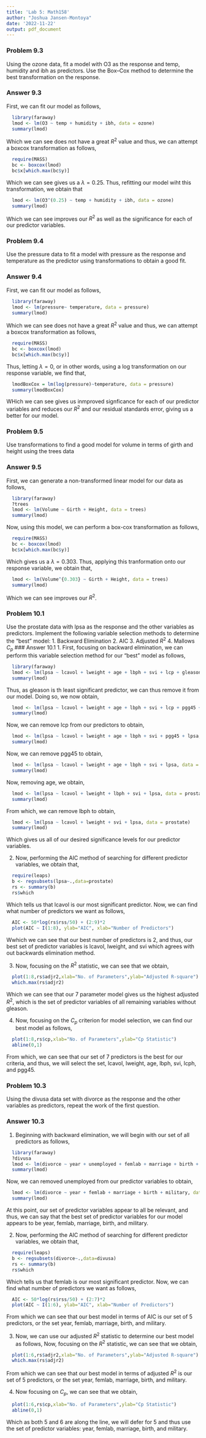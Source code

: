 ```yaml
---
title: 'Lab 5: Math158'
author: "Joshua Jansen-Montoya"
date: '2022-11-22'
output: pdf_document
---
```


### Problem 9.3
Using the ozone data, fit a model with O3 as the response and temp, humidity and ibh as predictors. Use the Box–Cox method to determine the best transformation on the response.

### Answer 9.3
First, we can fit our model as follows,
```r
  library(faraway)
  lmod <- lm(O3 ~ temp + humidity + ibh, data = ozone)
  summary(lmod)
```
Which we can see does not have a great $R^2$ value and thus, we can attempt a boxcox transformation as follows,
```r
  require(MASS)
  bc <- boxcox(lmod)
  bc$x[which.max(bc$y)]
```
Which we can see gives us a $\lambda = 0.25$. Thus, refitting our model wiht this transformation, we obtain that
```r
  lmod <- lm(O3^(0.25) ~ temp + humidity + ibh, data = ozone)
  summary(lmod)
```
Which we can see improves our $R^2$ as well as the significance for each of our predictor variables.

### Problem 9.4
Use the pressure data to fit a model with pressure as the response and temperature as the predictor using transformations to obtain a good fit.

### Answer 9.4
First, we can fit our model as follows,
```r
  library(faraway)
  lmod <- lm(pressure~ temperature, data = pressure)
  summary(lmod)
```
Which we can see does not have a great $R^2$ value and thus, we can attempt a boxcox transformation as follows,
```r
  require(MASS)
  bc <- boxcox(lmod)
  bc$x[which.max(bc$y)]
```
Thus, letting $\lambda = 0$, or in other words, using a log transformation on our response variable, we find that,
```r
  lmodBoxCox = lm(log(pressure)~temperature, data = pressure)
  summary(lmodBoxCox)
```
WHich we can see gives us inmproved signficance for each of our predictor variables and reduces our $R^2$ and our residual standards error, giving us a better for our model.


### Problem 9.5
Use transformations to find a good model for volume in terms of girth and height using the trees data

### Answer 9.5
First, we can generate a non-transformed linear model for our data as follows,
```r
  library(faraway)
  ?trees
  lmod <- lm(Volume ~ Girth + Height, data = trees)
  summary(lmod)
```
Now, using this model, we can perform a box-cox transformation as follows,
```r
  require(MASS)
  bc <- boxcox(lmod)
  bc$x[which.max(bc$y)]
```
Which gives us a $\lambda = 0.303$. 
Thus, applying this tranformation onto our response variable, we obtain that,
```r
  lmod <- lm(Volume^{0.303} ~ Girth + Height, data = trees)
  summary(lmod)
```
Which we can see improves our $R^2$.


### Problem 10.1
Use the prostate data with lpsa as the response and the other variables as predictors. Implement the following variable selection methods to determine the “best” model:
1. Backward Elimination
2. AIC
3. Adjusted $R^2$
4. Mallows $C_p$
### Answer 10.1
1. First, focusing on backward elimination, we can perform this variable selection method for our "best" model as follows,
```r
  library(faraway)
  lmod <- lm(lpsa ~ lcavol + lweight + age + lbph + svi + lcp + gleason + pgg45 + lpsa, data = prostate)
  summary(lmod)
```
Thus, as gleason is th least significant predictor, we can thus remove it from our model. Doing so, we now obtain,
```r
  lmod <- lm(lpsa ~ lcavol + lweight + age + lbph + svi + lcp + pgg45 + lpsa, data = prostate)
  summary(lmod)
```
Now, we can remove lcp from our predictors to obtain,
```r
  lmod <- lm(lpsa ~ lcavol + lweight + age + lbph + svi + pgg45 + lpsa, data = prostate)
  summary(lmod)
```
Now, we can remove pgg45 to obtain, 
```r
  lmod <- lm(lpsa ~ lcavol + lweight + age + lbph + svi + lpsa, data = prostate)
  summary(lmod)
```
Now, removing age, we obtain,
```r
  lmod <- lm(lpsa ~ lcavol + lweight + lbph + svi + lpsa, data = prostate)
  summary(lmod)
```
From which, we can remove lbph to obtain, 
```r
  lmod <- lm(lpsa ~ lcavol + lweight + svi + lpsa, data = prostate)
  summary(lmod)
```
Which gives us all of our desired significance levels for our predictor variables.

2. Now, performing the AIC method of searching for different predictor variables, we obtain that,
```r
  require(leaps)
  b <- regsubsets(lpsa~.,data=prostate)
  rs <- summary(b)
  rs$which
```
Which tells us that lcavol is our most significant predictor. Now, we can find what number of predictors we want as follows,
```r
  AIC <- 50*log(rs$rss/50) + (2:9)*2
  plot(AIC ~ I(1:8), ylab="AIC", xlab="Number of Predictors")
```
Wwhich we can see that our best number of predictors is 2, and thus, our best set of predictor variables is lcavol, lweight, and svi which agrees with out backwards elimination method.

3. Now, focusing on the $R^2$ statistic, we can see that we obtain,
```r
  plot(1:8,rs$adjr2,xlab="No. of Parameters",ylab="Adjusted R-square")
  which.max(rs$adjr2)
```
Which we can see that our 7 parameter model gives us the highest adjusted $R^2$, which is the set of predictor variables of all remaining variables without gleason.

4. Now, focusing on the $C_p$ criterion for model selection, we can find our best model as follows,
```r
  plot(1:8,rs$cp,xlab="No. of Parameters",ylab="Cp Statistic")
  abline(0,1)
```
From which, we can see that our set of 7 predictors is the best for our criteria, and thus, we will select the set, lcavol, lweight, age, lbph, svi, lcph, and pgg45.

### Problem 10.3
Using the divusa data set with divorce as the response and the other variables as predictors, repeat the work of the first question.

### Answer 10.3
1. Beginning with backward elimination, we will begin with our set of all predictors as follows,
```r
  library(faraway)
  ?divusa
  lmod <- lm(divorce ~ year + unemployed + femlab + marriage + birth + military, data = divusa)
  summary(lmod)
```
Now, we can removed unemployed from our predictor variables to obtain,
```r
  lmod <- lm(divorce ~ year + femlab + marriage + birth + military, data = divusa)
  summary(lmod)
```
At this point, our set of predictor variables appear to all be relevant, and thus, we can say that the best set of predictor variables for our model appears to be year, femlab, marriage, birth, and military.

2. Now, performing the AIC method of searching for different predictor variables, we obtain that,
```r
  require(leaps)
  b <- regsubsets(divorce~.,data=divusa)
  rs <- summary(b)
  rs$which
```
Which tells us that femlab is our most significant predictor. Now, we can find what number of predictors we want as follows,
```r
  AIC <- 50*log(rs$rss/50) + (2:7)*2
  plot(AIC ~ I(1:6), ylab="AIC", xlab="Number of Predictors")
```
From which we can see that our best model in terms of AIC is our set of 5 predictors, or the set year, femlab, marriage, birth, and military.

3. Now, we can use our adjusted $R^2$ statistic to determine our best model as follows,
Now, focusing on the $R^2$ statistic, we can see that we obtain,
```r
  plot(1:6,rs$adjr2,xlab="No. of Parameters",ylab="Adjusted R-square")
  which.max(rs$adjr2)
```
From which we can see that our best model in terms of adjusted $R^2$ is our set of 5 predictors, or the set year, femlab, marriage, birth, and military.

4. Now focusing on $C_p$, we can see that we obtain,
```r
  plot(1:6,rs$cp,xlab="No. of Parameters",ylab="Cp Statistic")
  abline(0,1)
```
Which as both 5 and 6 are along the line, we will defer for 5 and thus use the set of predictor variables: year, femlab, marriage, birth, and military.









